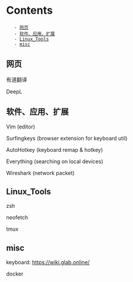 = Contents =
    - [[#网页|网页]]
    - [[#软件、应用、扩展|软件、应用、扩展]]
    - [[#Linux_Tools|Linux_Tools]]
    - [[#misc|misc]]

== 网页 ==

有道翻译

DeepL




== 软件、应用、扩展 ==

Vim (editor)

Surfingkeys (browser extension for keyboard util)

AutoHotkey (keyboard remap & hotkey)

Everything (searching on local devices)

Wireshark (network packet)

== Linux_Tools ==

zsh

neofetch

tmux







== misc ==

keyboard: https://wiki.glab.online/

docker

